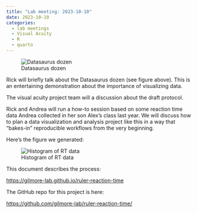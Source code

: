 ```yaml
---
title: "Lab meeting: 2023-10-10"
date: 2023-10-10
categories:
  - lab meetings
  - Visual Acuity
  - R
  - quarto
---
```


![Datasaurus dozen](https://damassets.autodesk.net/content/dam/autodesk/research/publications-assets/gifs/same-stats-different-graphs/DinoSequentialSmaller.gif)

Rick will briefly talk about the Datasaurus dozen (see figure above).
This is an entertaining demonstration about the importance of visualizing data.

The visual acuity project team will a discussion about the draft protocol.

Rick and Andrea will run a how-to session based on some reaction time data Andrea collected in her son Alex's class last year.
We will discuss how to plan a data visualization and analysis project like this in a way that "bakes-in" reproducible workflows from the very beginning.

Here's the figure we generated:

![Histogram of RT data](https://gilmore-lab.github.io/ruler-reaction-time/index_files/figure-html/unnamed-chunk-5-1.png)

This document describes the process:

<https://gilmore-lab.github.io/ruler-reaction-time>

The GitHub repo for this project is here:

<https://github.com/gilmore-lab/ruler-reaction-time/>


